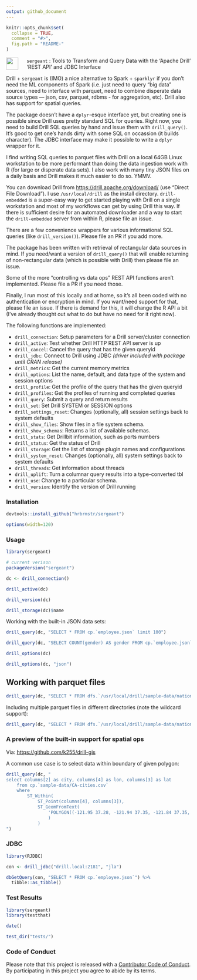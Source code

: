 ```yaml
---
output: github_document
---
```


<!-- README.md is generated from README.Rmd. Please edit that file -->

```r
knitr::opts_chunk$set(
  collapse = TRUE,
  comment = "#>",
  fig.path = "README-"
)
```
<!--
[![Build Status](https://travis-ci.org/hrbrmstr/sergeant.svg)](https://travis-ci.org/hrbrmstr/sergeant) 
![Project Status: Concept - Minimal or no implementation has been done yet.](http://www.repostatus.org/badges/0.1.0/concept.svg)](http://www.repostatus.org/#concept)
[![CRAN_Status_Badge](http://www.r-pkg.org/badges/version/sergeant)](http://cran.r-project.org/web/packages/sergeant) 
![downloads](http://cranlogs.r-pkg.org/badges/grand-total/sergeant)
-->

<img src="sergeant.png" width="33" align="left" style="padding-right:20px"/>

`sergeant` : Tools to Transform and Query Data with the 'Apache Drill' 'REST API' and JDBC Interface

Drill + `sergeant` is (IMO) a nice alternative to Spark + `sparklyr` if you don't need the ML components of Spark (i.e. just need to query "big data" sources, need to interface with parquet, need to combine disperate data source types — json, csv, parquet, rdbms - for aggregation, etc). Drill also has support for spatial queries.

The package doesn't have a `dplyr`-esque interface yet, but creating one is possible since Drill uses pretty standard SQL for queries. Right now, you need to build Drill SQL queries by hand and issue them with `drill_query()`. It's good to get one's hands dirty with some SQL on occassion (it builds character). The JDBC interface may make it possible to write a `dplyr` wrapper for it. 

I find writing SQL queries to parquet files with Drill on a local 64GB Linux workstation to be more performant than doing the data ingestion work with R (for large or disperate data sets). I also work with many tiny JSON files on a daily basis and Drill makes it much easier to do so. YMMV.

You can download Drill from <https://drill.apache.org/download/> (use "Direct File Download"). I use `/usr/local/drill` as the install directory. `drill-embedded` is a super-easy way to get started playing with Drill on a single workstation and most of my workflows can get by using Drill this way. If there is sufficient desire for an automated downloader and a way to start the `drill-embedded` server from within R, please file an issue.

There are a few convenience wrappers for various informational SQL queries (like `drill_version()`). Please file an PR if you add more.

The package has been written with retrieval of rectangular data sources in mind. If you need/want a version of `drill_query()` that will enable returning of non-rectangular data (which is possible with Drill) then please file an issue.

Some of the more "controlling vs data ops" REST API functions aren't implemented. Please file a PR if you need those.

Finally, I run most of this locally and at home, so it's all been coded with no authentication or encryption in mind. If you want/need support for that, please file an issue. If there is demand for this, it will change the R API a bit (I've already thought out what to do but have no need for it right now).

The following functions are implemented:

- `drill_connection`: Setup parameters for a Drill server/cluster connection
- `drill_active`: Test whether Drill HTTP REST API server is up
- `drill_cancel`:	Cancel the query that has the given queryid
- `drill_jdbc`:	Connect to Drill using JDBC _(driver included with package until CRAN release)_
- `drill_metrics`:	Get the current memory metrics
- `drill_options`:	List the name, default, and data type of the system and session options
- `drill_profile`:	Get the profile of the query that has the given queryid
- `drill_profiles`:	Get the profiles of running and completed queries
- `drill_query`:	Submit a query and return results
- `drill_set`:	Set Drill SYSTEM or SESSION options
- `drill_settings_reset`:	Changes (optionally, all) session settings back to system defaults
- `drill_show_files`:	Show files in a file system schema.
- `drill_show_schemas`:	Returns a list of available schemas.
- `drill_stats`:	Get Drillbit information, such as ports numbers
- `drill_status`:	Get the status of Drill
- `drill_storage`:	Get the list of storage plugin names and configurations
- `drill_system_reset`:	Changes (optionally, all) system settings back to system defaults
- `drill_threads`:	Get information about threads
- `drill_uplift`:	Turn a columnar query results into a type-converted tbl
- `drill_use`:	Change to a particular schema.
- `drill_version`:	Identify the version of Drill running

### Installation

```r
devtools::install_github("hrbrmstr/sergeant")
```

```r
options(width=120)
```

### Usage

```r
library(sergeant)

# current verison
packageVersion("sergeant")

dc <- drill_connection() 

drill_active(dc)

drill_version(dc)

drill_storage(dc)$name
```

Working with the built-in JSON data sets:

```r
drill_query(dc, "SELECT * FROM cp.`employee.json` limit 100")

drill_query(dc, "SELECT COUNT(gender) AS gender FROM cp.`employee.json` GROUP BY gender")

drill_options(dc)

drill_options(dc, "json")
```

## Working with parquet files

```r
drill_query(dc, "SELECT * FROM dfs.`/usr/local/drill/sample-data/nation.parquet` LIMIT 5")
```

Including multiple parquet files in different directories (note the wildcard support):

```r
drill_query(dc, "SELECT * FROM dfs.`/usr/local/drill/sample-data/nations*/nations*.parquet` LIMIT 5")
```

### A preview of the built-in support for spatial ops

Via: <https://github.com/k255/drill-gis>

A common use case is to select data within boundary of given polygon:

```r
drill_query(dc, "
select columns[2] as city, columns[4] as lon, columns[3] as lat
    from cp.`sample-data/CA-cities.csv`
    where
        ST_Within(
            ST_Point(columns[4], columns[3]),
            ST_GeomFromText(
                'POLYGON((-121.95 37.28, -121.94 37.35, -121.84 37.35, -121.84 37.28, -121.95 37.28))'
                )
            )
")
```

### JDBC

```r
library(RJDBC)

con <- drill_jdbc("drill.local:2181", "jla")

dbGetQuery(con, "SELECT * FROM cp.`employee.json`") %>% 
  tibble::as_tibble()
```

### Test Results

```r
library(sergeant)
library(testthat)

date()

test_dir("tests/")
```

### Code of Conduct

Please note that this project is released with a [Contributor Code of Conduct](CONDUCT.md). 
By participating in this project you agree to abide by its terms.
